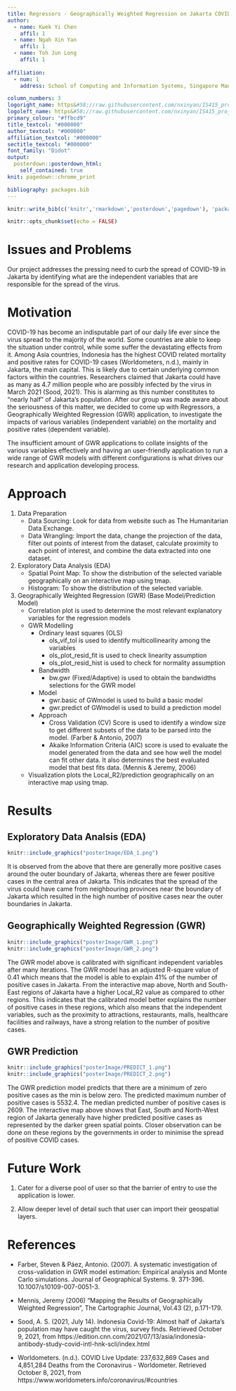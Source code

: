 ```yaml
---
title: Regressors - Geographically Weighted Regression on Jakarta COVID-19 cases
author:
  - name: Kwek Yi Chen
    affil: 1
  - name: Ngah Xin Yan
    affil: 1
  - name: Toh Jun Long
    affil: 1
    
affiliation:
  - num: 1
    address: School of Computing and Information Systems, Singapore Management University

column_numbers: 3
logoright_name: https&#58;//raw.githubusercontent.com/nxinyan/IS415_project/master/ShinyApp/www/logo.jpg
logoleft_name: https&#58;//raw.githubusercontent.com/nxinyan/IS415_project/master/ShinyApp/www/logo.jpg
primary_colour: "#ffbcd9"
title_textcol: "#000000"
author_textcol: "#000000"
affiliation_textcol: "#000000"
sectitle_textcol: "#000000"
font_family: "Didot"
output: 
  posterdown::posterdown_html:
    self_contained: true
knit: pagedown::chrome_print

bibliography: packages.bib
---
```


```r
knitr::write_bib(c('knitr','rmarkdown','posterdown','pagedown'), 'packages.bib')
```

```r
knitr::opts_chunk$set(echo = FALSE)
```

# Issues and Problems
 
Our project addresses the pressing need to curb the spread of COVID-19 in Jakarta by identifying what are the independent variables that are responsible for the spread of the virus.
 
# Motivation

COVID-19 has become an indisputable part of our daily life ever since the virus spread to the majority of the world. Some countries are able to keep the situation under control, while some suffer the devastating effects from it. Among Asia countries, Indonesia has the highest COVID related mortality and positive rates for COVID-19 cases (Worldometers, n.d.), mainly in Jakarta, the main capital. This is likely due to certain underlying common factors within the countries. Researchers claimed that Jakarta could have as many as 4.7 million people who are possibly infected by the virus in March 2021 (Sood, 2021). This is alarming as this number constitutes to “nearly half” of Jakarta’s population. After our group was made aware about the seriousness of this matter, we decided to come up with Regressors, a Geographically Weighted Regression (GWR) application, to investigate the impacts of various variables (independent variable) on the mortality and positive rates (dependent variable).
 
The insufficient amount of GWR applications to collate insights of the various variables effectively and having an user-friendly application to run a wide range of GWR models with different configurations is what drives our research and application developing process.

# Approach 

1. Data Preparation
    - Data Sourcing: Look for data from website such as The Humanitarian Data Exchange.
    - Data Wrangling: Import the data, change the projection of the data, filter out points of interest from the dataset, calculate proximity to each point of interest, and combine the data extracted into one dataset.

2. Exploratory Data Analysis (EDA)
    - Spatial Point Map: To show the distribution of the selected variable geographically on an interactive map using tmap.
    - Histogram: To show the distribution of the selected variable.

3. Geographically Weighted Regression (GWR) (Base Model/Prediction Model)
    - Correlation plot is used to determine the most relevant explanatory variables for the regression models
    - GWR Modelling
        - Ordinary least squares (OLS) 
            - ols_vif_tol is used to identify multicollinearity among the variables
            - ols_plot_resid_fit is used to check linearity assumption
            - ols_plot_resid_hist is used to check for normality assumption
        - Bandwidth
            - bw.gwr (Fixed/Adaptive) is used to obtain the bandwidths selections for the GWR model
        - Model
            - gwr.basic of GWmodel is used to build a basic model
            - gwr.predict of GWmodel is used to build a prediction model
        - Approach
            - Cross Validation (CV) Score is used to identify a window size to get different subsets of the data to be parsed into the model. (Farber & Antonio, 2007)
            - Akaike Information Criteria (AIC) score is used to evaluate the model generated from the data and see how well the model can fit other data. It also determines the best evaluated model that best fits data. (Mennis & Jeremy, 2006)
    - Visualization plots the Local_R2/prediction geographically on an interactive map using tmap.

# Results

## Exploratory Data Analsis (EDA)

```r
knitr::include_graphics("posterImage/EDA_1.png") 
```

It is observed from the above that there are generally more positive cases around the outer boundary of Jakarta, whereas there are fewer positive cases in the central area of Jakarta. This indicates that the spread of the virus could have came from neighbouring provinces near the boundary of Jakarta which resulted in the high number of positive cases near the outer boundaries in Jakarta.

## Geographically Weighted Regression (GWR)

```r
knitr::include_graphics("posterImage/GWR_1.png") 
knitr::include_graphics("posterImage/GWR_2.png")
```

The GWR model above is calibrated with significant independent variables after many iterations. The GWR model has an adjusted R-square value of 0.41 which means that the model is able to explain 41% of the number of positive cases in Jakarta. From the interactive map above, North and South-East regions of Jakarta have a higher Local_R2 value as compared to other regions. This indicates that the calibrated model better explains the number of positive cases in these regions, which also means that the independent variables, such as the proximity to attractions, restaurants, malls, healthcare facilities and railways, have a strong relation to the number of positive cases.
 

## GWR Prediction

```r
knitr::include_graphics("posterImage/PREDICT_1.png") 
knitr::include_graphics("posterImage/PREDICT_2.png")
```

The GWR prediction model predicts that there are a minimum of zero positive cases as the min is below zero. The predicted maximum number of positive cases is 5532.4. The median predicted number of positive cases is 2609. The interactive map above shows that East, South and North-West region of Jakarta generally have higher predicted positive cases as represented by the darker green spatial points. Closer observation can be done on these regions by the governments in order to minimise the spread of positive COVID cases.

# Future Work

1) Cater for a diverse pool of user so that the barrier of entry to use the application is lower.

2) Allow deeper level of detail such that user can import their geospatial layers. 

# References

+ Farber, Steven & Páez, Antonio. (2007). A systematic investigation of cross-validation in GWR model estimation: Empirical analysis and Monte Carlo simulations. Journal of Geographical Systems. 9. 371-396. 10.1007/s10109-007-0051-3.

+ Mennis, Jeremy (2006) “Mapping the Results of Geographically Weighted Regression”, The Cartographic Journal, Vol.43 (2), p.171-179.

+ Sood, A. S. (2021, July 14). Indonesia Covid-19: Almost half of Jakarta’s population may have caught the virus, survey finds. Retrieved October 9, 2021, from https://edition.cnn.com/2021/07/13/asia/indonesia-antibody-study-covid-intl-hnk-scli/index.html

+ Worldometers. (n.d.). COVID Live Update: 237,632,869 Cases and 4,851,284 Deaths from the Coronavirus - Worldometer. Retrieved October 8, 2021, from https://www.worldometers.info/coronavirus/#countries